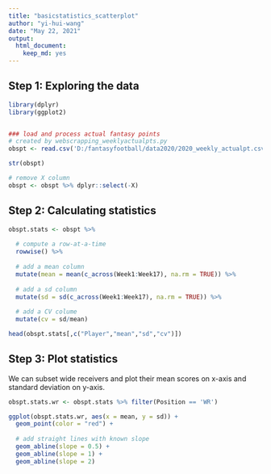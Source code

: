 ```yaml
---
title: "basicstatistics_scatterplot"
author: "yi-hui-wang"
date: "May 22, 2021"
output: 
  html_document: 
    keep_md: yes
---
```



## Step 1: Exploring the data

```r
library(dplyr)
library(ggplot2)


### load and process actual fantasy points
# created by webscrapping_weeklyactualpts.py
obspt <- read.csv('D:/fantasyfootball/data2020/2020_weekly_actualpt.csv')

str(obspt)

# remove X column
obspt <- obspt %>% dplyr::select(-X)

```

## Step 2: Calculating statistics
```r
obspt.stats <- obspt %>%
  
  # compute a row-at-a-time
  rowwise() %>%
  
  # add a mean column
  mutate(mean = mean(c_across(Week1:Week17), na.rm = TRUE)) %>%
  
  # add a sd column
  mutate(sd = sd(c_across(Week1:Week17), na.rm = TRUE)) %>%
  
  # add a CV colume
  mutate(cv = sd/mean)

head(obspt.stats[,c("Player","mean","sd","cv")])

```

## Step 3: Plot statistics 
We can subset wide receivers and plot their mean scores on x-axis and standard deviation on y-axis.

```r
obspt.stats.wr <- obspt.stats %>% filter(Position == 'WR')

ggplot(obspt.stats.wr, aes(x = mean, y = sd)) +
  geom_point(color = "red") +
  
  # add straight lines with known slope
  geom_abline(slope = 0.5) +
  geom_abline(slope = 1) +
  geom_abline(slope = 2)
```



